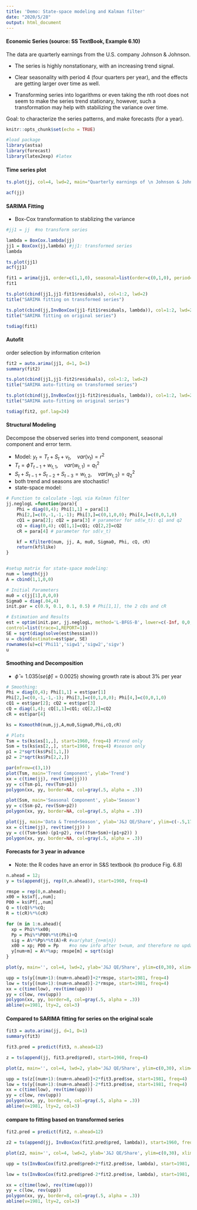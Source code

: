 ---
title: 'Demo: State-space modeling and Kalman filter'
date: "2020/5/28"
output: html_document
---

#### Economic Series (source: SS TextBook, Example 6.10)

The data are quarterly earnings from the U.S. company Johnson & Johnson.

* The series is highly nonstationary, with an increasing  trend signal. 

* Clear seasonality with period 4 (four quarters per year), and the effects are getting larger over time as well. 

* Transforming series into logarithms or even taking the nth root does not seem to make the series trend stationary, however, such a transformation may help with stabilizing the variance over time.

Goal: to characterize the series patterns, and make forecasts (for a year).


```{r setup, include=FALSE}
knitr::opts_chunk$set(echo = TRUE)
```

```{r warning=FALSE, message=FALSE}
#load package
library(astsa)
library(forecast)
library(latex2exp) #latex
```

#### Time series plot
```{r}
ts.plot(jj, col=4, lwd=2, main="Quarterly earnings of \n Johnson & Johnson Company") 

acf(jj)
```

#### SARIMA Fitting

* Box-Cox transformation to stablizing the variance

```{r, fig.height=5, fig.width=7}
#jj1 = jj  #no transform series

lambda = BoxCox.lambda(jj)
jj1 = BoxCox(jj,lambda) #jj1: transformed series 
lambda

ts.plot(jj1)
acf(jj1)

fit1 = arima(jj1, order=c(1,1,0), seasonal=list(order=c(0,1,0), period=4))
fit1

ts.plot(cbind(jj1,jj1-fit1$residuals), col=1:2, lwd=2)
title("SARIMA fitting on transformed series")

ts.plot(cbind(jj,InvBoxCox(jj1-fit1$residuals, lambda)), col=1:2, lwd=2)
title("SARIMA fitting on original series")

tsdiag(fit1)
```

#### Autofit 
order selection by information criterion

```{r, fig.height=5, fig.width=7}
fit2 = auto.arima(jj1, d=1, D=1)
summary(fit2)

ts.plot(cbind(jj1,jj1-fit2$residuals), col=1:2, lwd=2)
title("SARIMA auto-fitting on transformed series")

ts.plot(cbind(jj,InvBoxCox(jj1-fit2$residuals, lambda)), col=1:2, lwd=2)
title("SARIMA auto-fitting on original series")

tsdiag(fit2, gof.lag=24)
```


#### Structural Modeling
Decompose the observed series into trend component, seasonal component and error term. 

* Model: $y_t = T_t + S_t + v_t, \quad var(v_t)=r^2$
* $T_t=\phi T_{t-1} + w_{t,1}, \quad var(w_{t,1})=q_1^2$
* $S_t + S_{t-1} + S_{t-2} + S_{t-3} = w_{t,2}, \quad var(w_{t,2})=q_2^2$
* both trend and seasons are stochastic!
* state-space model:
\begin{eqnarray*}
\mbox{measurement eq:} \quad y_t &=& (1,1,0,0) \left(\begin{array}{c} T_t \\ S_t \\ S_{t-1} \\ S_{t-2} \end{array}\right) +v_t,\\
\mbox{state eq:} \quad 
\left(\begin{array}{c} T_t \\ S_t \\ S_{t-1} \\ S_{t-2} \end{array}\right)
&=& \left(\begin{array}{cccc} \phi & 0 & 0 & 0\\ 0 & -1 & -1 & -1 \\ 0 & 1 & 0 & 0 \\ 0 & 0 & 1 & 0 \end{array}\right) 
\left(\begin{array}{c} T_{t-1} \\ S_{t-1} \\ S_{t-2} \\ S_{t-3} \end{array}\right)+
\left(\begin{array}{cc} 1 & 0 \\ 0 & 1 \\ 0 & 0  \\ 0 & 0 \end{array}\right)
\left(\begin{array}{c} w_{t,1} \\ w_{t,2} \end{array}\right).
\end{eqnarray*}

```{r, fig.height=5, fig.width=7}
# Function to calculate -logL via Kalman filter
jj.neglogL =function(para){
    Phi = diag(0,4); Phi[1,1] = para[1]
    Phi[2,]=c(0,-1,-1,-1); Phi[3,]=c(0,1,0,0); Phi[4,]=c(0,0,1,0)
    cQ1 = para[2]; cQ2 = para[3] # parameter for sd(w_t): q1 and q2
    cQ = diag(0,4); cQ[1,1]=cQ1; cQ[2,2]=cQ2
    cR = para[4] # parameter for sd(v_t)

    kf = Kfilter0(num, jj, A, mu0, Sigma0, Phi, cQ, cR)
    return(kf$like) 
}


#setup matrix for state-space modeling:
num = length(jj)
A = cbind(1,1,0,0)

# Initial Parameters
mu0 = c(jj[1],0,0,0)
Sigma0 = diag(.04,4)
init.par = c(0.9, 0.1, 0.1, 0.5) # Phi[1,1], the 2 cQs and cR

# Estimation and Results
est = optim(init.par, jj.neglogL, method='L-BFGS-B', lower=c(-Inf, 0,0,0), hessian=TRUE,
control=list(trace=1,REPORT=1))
SE = sqrt(diag(solve(est$hessian)))
u = cbind(estimate=est$par, SE)
rownames(u)=c('Phi11','sigw1','sigw2','sigv')
u
```

#### Smoothing and Decomposition

* $\hat{\phi}=1.035 (se(\hat{\phi})=0.0025)$ showing growth rate is about 3% per year

```{r, fig.height=8, fig.width=7}
# Smoothing:
Phi = diag(0,4); Phi[1,1] = est$par[1]
Phi[2,]=c(0,-1,-1,-1); Phi[3,]=c(0,1,0,0); Phi[4,]=c(0,0,1,0)
cQ1 = est$par[2]; cQ2 = est$par[3]
cQ = diag(1,4); cQ[1,1]=cQ1; cQ[2,2]=cQ2
cR = est$par[4]

ks = Ksmooth0(num,jj,A,mu0,Sigma0,Phi,cQ,cR)

# Plots
Tsm = ts(ks$xs[1,,], start=1960, freq=4) #trend only
Ssm = ts(ks$xs[2,,], start=1960, freq=4) #season only
p1 = 2*sqrt(ks$Ps[1,1,]) 
p2 = 2*sqrt(ks$Ps[2,2,])

par(mfrow=c(3,1))
plot(Tsm, main='Trend Component', ylab='Trend')
xx = c(time(jj), rev(time(jj)))
yy = c(Tsm-p1, rev(Tsm+p1))
polygon(xx, yy, border=NA, col=gray(.5, alpha = .3))

plot(Ssm, main='Seasonal Component', ylab='Season')
yy = c(Ssm-p2, rev(Ssm+p2))
polygon(xx, yy, border=NA, col=gray(.5, alpha = .3))

plot(jj, main='Data & Trend+Season', ylab='J&J QE/Share', ylim=c(-.5,17))
xx = c(time(jj), rev(time(jj)) )
yy = c((Tsm+Ssm)-(p1+p2), rev((Tsm+Ssm)+(p1+p2)) )
polygon(xx, yy, border=NA, col=gray(.5, alpha = .3))
```

#### Forecasts for 3 year in advance

* Note: the R codes have an error in S&S textbook (to produce Fig. 6.8)

```{r, fig.height=5, fig.width=7} 
n.ahead = 12;
y = ts(append(jj, rep(0,n.ahead)), start=1960, freq=4)

rmspe = rep(0,n.ahead); 
x00 = ks$xf[,,num]; 
P00 = ks$Pf[,,num]
Q = t(cQ)%*%cQ; 
R = t(cR)%*%(cR)

for (m in 1:n.ahead){
  xp = Phi%*%x00; 
  Pp = Phi%*%P00%*%t(Phi)+Q
  sig = A%*%Pp%*%t(A)+R #var(yhat_{n+m|n})
  x00 = xp; P00 = Pp    #no new info after t=num, and therefore no update
  y[num+m] = A%*%xp; rmspe[m] = sqrt(sig) 
}

plot(y, main='', col=4, lwd=2, ylab='J&J QE/Share', ylim=c(0,30), xlim=c(1960,1985))

upp = ts(y[(num+1):(num+n.ahead)]+2*rmspe, start=1981, freq=4)
low = ts(y[(num+1):(num+n.ahead)]-2*rmspe, start=1981, freq=4)
xx = c(time(low), rev(time(upp)))
yy = c(low, rev(upp))
polygon(xx, yy, border=8, col=gray(.5, alpha = .3))
abline(v=1981, lty=2, col=3)
```

#### Compared to SARIMA fitting for series on the original scale

```{r, fig.height=5, fig.width=7}
fit3 = auto.arima(jj, d=1, D=1)
summary(fit3)

fit3.pred = predict(fit3, n.ahead=12)

z = ts(append(jj, fit3.pred$pred), start=1960, freq=4)

plot(z, main='', col=4, lwd=2, ylab='J&J QE/Share', ylim=c(0,30), xlim=c(1960,1985))

upp = ts(z[(num+1):(num+n.ahead)]+2*fit3.pred$se, start=1981, freq=4)
low = ts(y[(num+1):(num+n.ahead)]-2*fit3.pred$se, start=1981, freq=4)
xx = c(time(low), rev(time(upp)))
yy = c(low, rev(upp))
polygon(xx, yy, border=8, col=gray(.5, alpha = .3))
abline(v=1981, lty=2, col=3)
```

#### compare to fitting based on transformed series

```{r, fig.height=5, fig.width=7}
fit2.pred = predict(fit2, n.ahead=12)

z2 = ts(append(jj, InvBoxCox(fit2.pred$pred, lambda)), start=1960, freq=4)

plot(z2, main='', col=4, lwd=2, ylab='J&J QE/Share', ylim=c(0,30), xlim=c(1960,1985))

upp = ts(InvBoxCox(fit2.pred$pred+2*fit2.pred$se, lambda), start=1981, freq=4)

low = ts(InvBoxCox(fit2.pred$pred-2*fit2.pred$se, lambda), start=1981, freq=4)

xx = c(time(low), rev(time(upp)))
yy = c(low, rev(upp))
polygon(xx, yy, border=8, col=gray(.5, alpha = .3))
abline(v=1981, lty=2, col=3)
```
